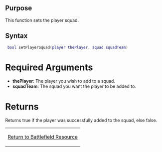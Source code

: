 ==Purpose==
This function sets the player squad.
==Syntax==
<syntaxhighlight lang="lua"> bool setPlayerSquad(player thePlayer, squad squadTeam) </syntaxhighlight>
=Required Arguments=
*'''thePlayer''': The player you wish to add to a squad.
*'''squadTeam''': The squad you want the player to be added to.

=Returns=
Returns true if the player was successfully added to the squad, else false.

{| width="100%" style="text-align:left; background-color:#F9F9F9; border:1px solid #AAAAAA;"
| [[/Resource:Battlefield.md|Return to Battlefield Resource]]
|}